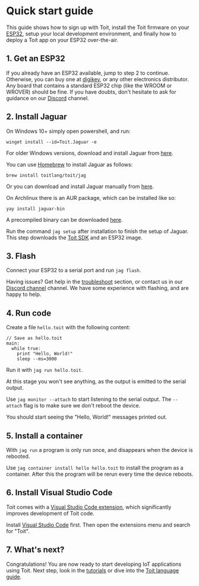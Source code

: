 
# Quick start guide

This guide shows how to sign up with Toit, install the Toit firmware on your [ESP32](https://www.espressif.com/en/products/socs/esp32),
setup your local development environment, and finally how to deploy a Toit app on your ESP32 over-the-air.

## 1. Get an ESP32

If you already have an ESP32 available, jump to step 2 to continue. Otherwise, you can buy one at [digikey](https://www.digikey.com), or
any other electronics distributor. Any board that contains a standard ESP32 chip (like the WROOM or WROVER) should be fine.
If you have doubts, don't hesitate to ask for guidance on our [Discord](https://discord.com/embed/invite/Q7Y9VQ5nh2) channel.

## 2. Install Jaguar

<Tabs>
<Tab label="Windows">

On Windows 10+ simply open powershell, and run:
```shell
winget install --id=Toit.Jaguar -e
```

For older Windows versions, download and install Jaguar from
[here](https://github.com/toitlang/jaguar/releases/latest/download/jag_installer.exe).

</Tab>
<Tab label="macOS">

You can use [Homebrew](https://brew.sh/) to install Jaguar as follows:
```shell
brew install toitlang/toit/jag
```

Or you can download and install Jaguar manually from
[here](https://github.com/toitlang/jaguar/releases/latest/download/jag.dmg).

</Tab>

<Tab label="Linux">

On Archlinux there is an AUR package, which can be installed like so:

```shell
yay install jaguar-bin
```

A precompiled binary can be downloaded [here](https://github.com/toitlang/jaguar/releases/latest/download/jag_linux.tgz).

</Tab>
</Tabs>

Run the command `jag setup` after installation to finish the setup of Jaguar. This step downloads
the [Toit SDK](https://github.com/toitlang/toit) and an ESP32 image.

## 3. Flash

Connect your ESP32 to a serial port and run `jag flash`.

Having issues? Get help in the [troubleshoot](../../support/troubleshoot) section, or contact us in
our [Discord channel](https://discord.gg/Q7Y9VQ5nh2) channel. We have some experience with flashing,
and are happy to help.

## 4. Run code

Create a file `hello.toit` with the following content:

```
// Save as hello.toit
main:
  while true:
    print "Hello, World!"
    sleep --ms=3000
```

Run it with `jag run hello.toit`.

At this stage you won't see anything, as the output is emitted to the serial output.

Use `jag monitor --attach` to start listening to the serial output. The `--attach` flag
is to make sure we don't reboot the device.

You should start seeing the "Hello, World!" messages printed out.

## 5. Install a container

With `jag run` a program is only run once, and disappears when the device is rebooted.

Use `jag container install hello hello.toit` to install the program as a container. After this the
program will be rerun every time the device reboots.

## 6. Install Visual Studio Code

Toit comes with a [Visual Studio Code extension](https://marketplace.visualstudio.com/items?itemName=toit.toit),
which significantly improves development of Toit code.

Install [Visual Studio Code](https://code.visualstudio.com/) first. Then open the extensions menu and search for
"Toit".

## 7. What's next?

Congratulations! You are now ready to start developing IoT applications using Toit. Next step, look in the [tutorials](../../tutorials) or dive into the [Toit language guide](../../language).
